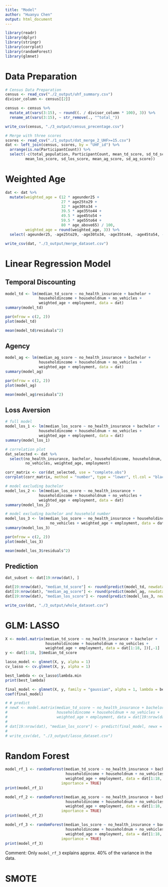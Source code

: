 ```yaml
---
title: "Model"
author: "Huanyu Chen"
output: html_document
---
```


```r
library(readr)
library(dplyr)
library(stringr)
library(corrplot)
library(randomForest)
library(glmnet)
```


# Data Preparation

```r
# Census Data Preparation
census <- read_csv("./2_output/uhf_summary.csv")
divisor_column <- census[[2]]

census <- census %>%
  mutate_at(vars(3:15), ~ round((. / divisor_column * 100), 3)) %>%
  rename_at(vars(3:15), ~ str_remove(., "^total_"))

write_csv(census, "./3_output/census_precentage.csv")

# Merge with three scores
scores <- read_csv("./1_output/dat_merge_2_UHF>=15.csv")
dat <- left_join(census, scores, by = "UHF_id") %>%
  arrange(is.na(ParticipantCount)) %>%
  select(-c(total_population, ParticipantCount, mean_td_score, sd_td_score,
         mean_los_score, sd_los_score, mean_ag_score, sd_ag_score))
```

# Weighted Age

```r
dat <- dat %>%
  mutate(weighted_age = (12 * ageunder25 +
                         27 * age25to29 +
                         32 * age30to34 +
                         39.5 * age35to44 +
                         49.5 * age45to54 +
                         59.5 * age55to64 +
                         80 * age_above65) / 100,
         weighted_age = round(weighted_age, 3)) %>%
  select(-ageunder25, -age25to29, -age30to34, -age35to44, -age45to54, -age55to64, -age_above65)

write_csv(dat, "./3_output/merge_dataset.csv")
```


# Linear Regression Model

## Temporal Discounting

```r
model_td <- lm(median_td_score ~ no_health_insurance + bachelor +
               householdincome + householdnum + no_vehicles +
               weighted_age + employment, data = dat)
summary(model_td)

par(mfrow = c(2, 2))
plot(model_td)

mean(model_td$residuals^2)
```

## Agency

```r
model_ag <- lm(median_ag_score ~ no_health_insurance + bachelor +
               householdincome + householdnum + no_vehicles +
               weighted_age + employment, data = dat)
summary(model_ag)

par(mfrow = c(2, 2))
plot(model_ag)

mean(model_ag$residuals^2)
```

## Loss Aversion

```r
# full model
model_los_1 <- lm(median_los_score ~ no_health_insurance + bachelor +
               householdincome + householdnum + no_vehicles +
               weighted_age + employment, data = dat)
summary(model_los_1)

# correlation plot
dat_selected <- dat %>%
  select(no_health_insurance, bachelor, householdincome, householdnum,
         no_vehicles, weighted_age, employment)

corr_matrix <- cor(dat_selected, use = "complete.obs")
corrplot(corr_matrix, method = "number", type = "lower", tl.col = "black")

# model excluding bachelor
model_los_2 <- lm(median_los_score ~ no_health_insurance + 
               householdincome + householdnum + no_vehicles +
               weighted_age + employment, data = dat)
summary(model_los_2)

# model excluding bachelor and household number
model_los_3 <- lm(median_los_score ~ no_health_insurance + householdincome + 
                    no_vehicles + weighted_age + employment, data = dat)
summary(model_los_3)

par(mfrow = c(2, 2))
plot(model_los_3)

mean(model_los_3$residuals^2)
```

## Prediction

```r
dat_subset <- dat[19:nrow(dat), ]

dat[19:nrow(dat), "median_td_score"] <- round(predict(model_td, newdata = dat_subset), 2)
dat[19:nrow(dat), "median_ag_score"] <- round(predict(model_ag, newdata = dat_subset), 2)
dat[19:nrow(dat), "median_los_score"] <- round(predict(model_los_3, newdata = dat_subset), 2)

write_csv(dat, "./3_output/whole_dataset.csv")
```

# GLM: LASSO

```r
X <- model.matrix(median_td_score ~ no_health_insurance + bachelor + 
                  householdincome + householdnum + no_vehicles + 
                  weighted_age + employment, data = dat[1:18, ])[,-1]
y <- dat[1:18, ]$median_td_score

lasso_model <- glmnet(X, y, alpha = 1)
cv_lasso <- cv.glmnet(X, y, alpha = 1)

best_lambda <- cv_lasso$lambda.min
print(best_lambda)

final_model <- glmnet(X, y, family = "gaussian", alpha = 1, lambda = best_lambda)
coef(final_model)

# # predict
# newX <- model.matrix(median_td_score ~ no_health_insurance + bachelor + 
#                      householdincome + householdnum + no_vehicles + 
#                      weighted_age + employment, data = dat[19:nrow(dat), ])[,-1]
# 
# dat[19:nrow(dat), "median_los_score"] <- predict(final_model, newx = newX, s = best_lambda)
# 
# write_csv(dat, "./3_output/lasso_dataset.csv")
```

# Random Forest

```r
model_rf_1 <- randomForest(median_td_score ~ no_health_insurance + bachelor + 
                           householdincome + householdnum + no_vehicles + 
                           weighted_age + employment, data = dat[1:18, ], 
                         importance = TRUE)
print(model_rf_1)

model_rf_2 <- randomForest(median_ag_score ~ no_health_insurance + bachelor + 
                           householdincome + householdnum + no_vehicles + 
                           weighted_age + employment, data = dat[1:18, ], 
                         importance = TRUE)
print(model_rf_2)

model_rf_3 <- randomForest(median_los_score ~ no_health_insurance + bachelor + 
                           householdincome + householdnum + no_vehicles + 
                           weighted_age + employment, data = dat[1:18, ], 
                         importance = TRUE)
print(model_rf_3)
```

Comment: Only `model_rf_3` explains approx. 40% of the variance in the data.

# SMOTE